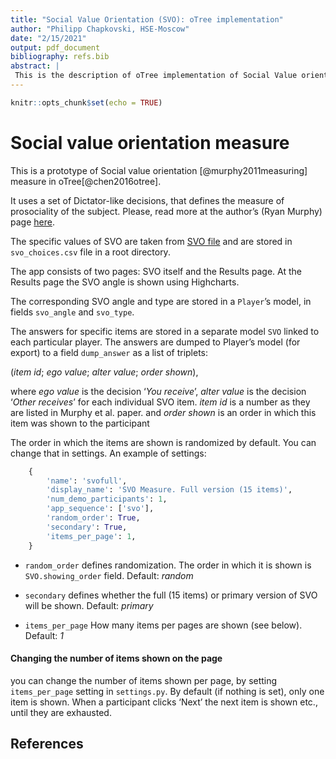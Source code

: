 ```yaml
---
title: "Social Value Orientation (SVO): oTree implementation"
author: "Philipp Chapkovski, HSE-Moscow"
date: "2/15/2021"
output: pdf_document
bibliography: refs.bib
abstract: |
 This is the description of oTree implementation of Social Value orientation (SVO). There are several ways to present SVO. First there is a set of 6 primary items, and 9 secondary ones. Apart from the length of the choice set, there are also two ways to present them: either one by one, or the entire choice set on a single page. The provided code gives to a research the opportunity to modify both options: choosing between short and long versions of SVO, and to present them one per page or all items simultaneously. In addition the `results` page can be optionally shown to a participant with the categorization (prosocial etc.) and the SVO angle. That can be helpful to check whether the provision of this information affects a participant's behavior in the future. 
---
```


```r
knitr::opts_chunk$set(echo = TRUE)
```

# Social value orientation measure

This is a prototype of Social value orientation [@murphy2011measuring] measure in oTree[@chen2016otree].

It uses a set of Dictator-like decisions, that defines the measure of 
prosociality of the subject. Please, read more at the author's (Ryan Murphy) 
page [here](http://vlab.ethz.ch/styled-2/index.html).


The specific values of SVO are taken from [SVO file](http://ryanomurphy.com/styled-2/downloads/files/SVO_slider_va_p1.pdf)
and are stored in `svo_choices.csv` file in a root directory. 

The app consists of two pages: SVO itself and the Results page.
At the Results page the SVO angle is shown using Highcharts.

The corresponding SVO angle and type are stored in a `Player`'s model, in
fields `svo_angle` and `svo_type`.

The answers for specific items are stored in a separate model `SVO` linked to 
each particular player. The answers are dumped to Player's model (for export) to a field `dump_answer` as a list
of triplets:

(*item id*; *ego value*; *alter value*; *order shown*),

where *ego value* is the decision '_You receive_', *alter value* is the decision '_Other receives_' for each 
individual SVO item. *item id* is a number as they are listed in Murphy et al. paper.  and 
*order shown* is an order in which this item was shown to the participant

The order in which the items are shown is randomized by default. You can change that in settings. An example of
settings:

```python
    {
        'name': 'svofull',
        'display_name': 'SVO Measure. Full version (15 items)',
        'num_demo_participants': 1,
        'app_sequence': ['svo'],
        'random_order': True,
        'secondary': True,
        'items_per_page': 1,
    }
```

* `random_order` defines randomization. The order in which it is shown is `SVO.showing_order` field. Default: _random_

* `secondary` defines whether the full (15 items) or primary version of SVO will be shown. Default: _primary_ 

* `items_per_page` How many items per pages are shown (see below). Default: _1_

#### Changing the number of items shown on the page

you can change the number of items shown per page, by setting `items_per_page` setting
in `settings.py`. By default (if nothing is set), only one item is shown. When a participant 
clicks 'Next' the next item is shown etc., until they are exhausted. 

## References

